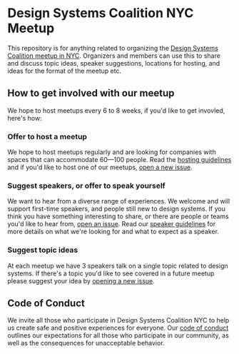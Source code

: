 

# Design Systems Coalition NYC Meetup
This repository is for anything related to organizing the [Design Systems Coalition meetup in NYC](https://www.meetup.com/NYC-Design-Systems-Coalition/). Organizers and members can use this to share and discuss topic ideas, speaker suggestions, locations for hosting, and ideas for the format of the meetup etc.

## How to get involved with our meetup
We hope to host meetups every 6 to 8 weeks, if you'd like to get invovled, here's how:

### Offer to host a meetup
We hope to host meetups regularly and are looking for companies with spaces that can accommodate 60—100 people. Read the [hosting guidelines](/hosting-guidelines) and if you'd like to host one of our meetups, [open a new issue](https://github.com/design-systems-coalition-NYC/meetup/issues/new?milestone=Meetup+venues+and+hosts).

### Suggest speakers, or offer to speak yourself
We want to hear from a diverse range of experiences. We welcome and will support first-time speakers, and people still new to design systems. If you think you have something interesting to share, or there are people or teams you'd like to hear from, [open an issue](https://github.com/design-systems-coalition-NYC/meetup/issues/new?milestone=Speaker+suggestions). Read our [speaker guidelines](/speaker-guidelines) for more details on what we're looking for and what to expect as a speaker.

### Suggest topic ideas
At each meetup we have 3 speakers talk on a single topic related to design systems. If there's a topic you'd like to see covered in a future meetup please suggest your idea by [opening a new issue](https://github.com/design-systems-coalition-NYC/meetup/issues/new?milestone=Topic+ideas).

## Code of Conduct
We invite all those who participate in Design Systems Coalition NYC to help us create safe and positive experiences for everyone. Our [code of conduct](http://designsystems.nyc/meetup/code-of-conduct) outlines our expectations for all those who participate in our community, as well as the consequences for unacceptable behavior.

